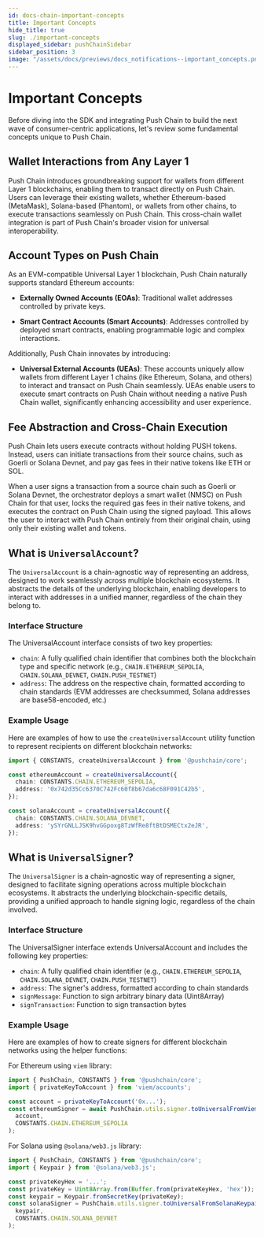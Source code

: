 ```yaml
---
id: docs-chain-important-concepts
title: Important Concepts
hide_title: true
slug: ./important-concepts
displayed_sidebar: pushChainSidebar
sidebar_position: 3
image: "/assets/docs/previews/docs_notifications--important_concepts.png"
---
```


# Important Concepts

Before diving into the SDK and integrating Push Chain to build the next wave of consumer-centric applications, let's review some fundamental concepts unique to Push Chain.

<head>
  <title>
    {'Important Concepts | Push Chain | Push Documentation'}
  </title>
</head>

## Wallet Interactions from Any Layer 1

Push Chain introduces groundbreaking support for wallets from different Layer 1 blockchains, enabling them to transact directly on Push Chain. Users can leverage their existing wallets, whether Ethereum-based (MetaMask), Solana-based (Phantom), or wallets from other chains, to execute transactions seamlessly on Push Chain. This cross-chain wallet integration is part of Push Chain's broader vision for universal interoperability.

## Account Types on Push Chain

As an EVM-compatible Universal Layer 1 blockchain, Push Chain naturally supports standard Ethereum accounts:

- **Externally Owned Accounts (EOAs)**: Traditional wallet addresses controlled by private keys.

- **Smart Contract Accounts (Smart Accounts)**: Addresses controlled by deployed smart contracts, enabling programmable logic and complex interactions.

Additionally, Push Chain innovates by introducing:

- **Universal External Accounts (UEAs)**: These accounts uniquely allow wallets from different Layer 1 chains (like Ethereum, Solana, and others) to interact and transact on Push Chain seamlessly. UEAs enable users to execute smart contracts on Push Chain without needing a native Push Chain wallet, significantly enhancing accessibility and user experience.

## Fee Abstraction and Cross-Chain Execution

Push Chain lets users execute contracts without holding PUSH tokens. Instead, users can initiate transactions from their source chains, such as Goerli or Solana Devnet, and pay gas fees in their native tokens like ETH or SOL.

When a user signs a transaction from a source chain such as Goerli or Solana Devnet, the orchestrator deploys a smart wallet (NMSC) on Push Chain for that user, locks the required gas fees in their native tokens, and executes the contract on Push Chain using the signed payload. This allows the user to interact with Push Chain entirely from their original chain, using only their existing wallet and tokens.


## What is `UniversalAccount`?

The `UniversalAccount` is a chain-agnostic way of representing an address, designed to work seamlessly across multiple blockchain ecosystems. It abstracts the details of the underlying blockchain, enabling developers to interact with addresses in a unified manner, regardless of the chain they belong to.

### Interface Structure

The UniversalAccount interface consists of two key properties:

- `chain`: A fully qualified chain identifier that combines both the blockchain type and specific network (e.g., `CHAIN.ETHEREUM_SEPOLIA`, `CHAIN.SOLANA_DEVNET`, `CHAIN.PUSH_TESTNET`)
- `address`: The address on the respective chain, formatted according to chain standards (EVM addresses are checksummed, Solana addresses are base58-encoded, etc.)

### Example Usage
Here are examples of how to use the `createUniversalAccount` utility function to represent recipients on different blockchain networks:

```typescript
import { CONSTANTS, createUniversalAccount } from '@pushchain/core';

const ethereumAccount = createUniversalAccount({
  chain: CONSTANTS.CHAIN.ETHEREUM_SEPOLIA,
  address: '0x742d35Cc6370C742Fc60f8b67da6c68F091C42b5',
});

const solanaAccount = createUniversalAccount({
  chain: CONSTANTS.CHAIN.SOLANA_DEVNET,
  address: 'ySYrGNLLJSK9hvGGpoxg8TzWfRe8ftBtDSMECtx2eJR',
});
```

## What is `UniversalSigner`?

The `UniversalSigner` is a chain-agnostic way of representing a signer, designed to facilitate signing operations across multiple blockchain ecosystems. It abstracts the underlying blockchain-specific details, providing a unified approach to handle signing logic, regardless of the chain involved.

### Interface Structure

The UniversalSigner interface extends UniversalAccount and includes the following key properties:

- `chain`: A fully qualified chain identifier (e.g., `CHAIN.ETHEREUM_SEPOLIA`, `CHAIN.SOLANA_DEVNET`, `CHAIN.PUSH_TESTNET`)
- `address`: The signer's address, formatted according to chain standards
- `signMessage`: Function to sign arbitrary binary data (Uint8Array)
- `signTransaction`: Function to sign transaction bytes

### Example Usage

Here are examples of how to create signers for different blockchain networks using the helper functions:

For Ethereum using `viem` library:

```typescript
import { PushChain, CONSTANTS } from '@pushchain/core';
import { privateKeyToAccount } from 'viem/accounts';

const account = privateKeyToAccount('0x...');
const ethereumSigner = await PushChain.utils.signer.toUniversalFromViem(
  account,
  CONSTANTS.CHAIN.ETHEREUM_SEPOLIA
);
```

For Solana using `@solana/web3.js` library:

```typescript
import { PushChain, CONSTANTS } from '@pushchain/core';
import { Keypair } from '@solana/web3.js';

const privateKeyHex = '...';
const privateKey = Uint8Array.from(Buffer.from(privateKeyHex, 'hex'));
const keypair = Keypair.fromSecretKey(privateKey);
const solanaSigner = PushChain.utils.signer.toUniversalFromSolanaKeypair(
  keypair,
  CONSTANTS.CHAIN.SOLANA_DEVNET
);
```
